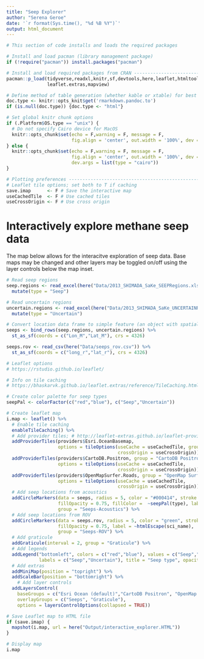 ```yaml
---
title: "Seep Explorer"
author: "Serena Geroe"
date: '`r format(Sys.time(), "%d %B %Y")`'
output: html_document
---
```


```r
# This section of code installs and loads the required packages

# Install and load pacman (library management package)
if (!require("pacman")) install.packages("pacman")

# Install and load required packages from CRAN ---------------------------------
pacman::p_load(tidyverse,readxl,knitr,sf,devtools,here,leaflet,htmltools,
               leaflet.extras,mapview)

# Define method of table generation (whether kable or xtable) for best formatting
doc.type <- knitr::opts_knit$get('rmarkdown.pandoc.to')
if (is.null(doc.type)) {doc.type <- "html"}

# Set global knitr chunk options
if (.Platform$OS.type == "unix") {
  # Do not specify Cairo device for MacOS
  knitr::opts_chunk$set(echo = F,warning = F, message = F,
                        fig.align = 'center', out.width = '100%', dev = "png", dpi = 150)
} else {
  knitr::opts_chunk$set(echo = F,warning = F, message = F,
                        fig.align = 'center', out.width = '100%', dev = "png", dpi = 150,
                        dev.args = list(type = "cairo"))
}

# Plotting preferences -------------------------------------------------------
# Leaflet tile options; set both to T if caching
save.imap      <- F # Save the interactive map
useCachedTile  <- F # Use cached tiles
useCrossOrigin <- F # Use cross origin
```  

# Interactively explore methane seep data 
The map below allows for the interacitve exploration of seep data. Base maps may be changed and other layers may be toggled on/off using the layer controls below the map inset.  

```r
# Read seep regions
seep.regions <- read_excel(here("Data/2013_SHIMADA_SaKe_SEEPRegions.xlsx")) %>%
  mutate(type = "Seep")

# Read uncertain regions
uncertain.regions <- read_excel(here("Data/2013_SHIMADA_SaKe_UNCERTAINRegions.xlsx")) %>%
  mutate(type = "Uncertain")

# Convert location data frame to simple feature (an object with spatial/geographic information)
seeps <- bind_rows(seep.regions, uncertain.regions) %>% 
  st_as_sf(coords = c("Lon_M","Lat_M"), crs = 4326) 
```

```r
seeps.rov <- read_csv(here("Data/seeps_rov.csv")) %>% 
  st_as_sf(coords = c("long_r","lat_r"), crs = 4326) 
```

```r
# Leaflet options
# https://rstudio.github.io/leaflet/

# Info on tile caching
# https://bhaskarvk.github.io/leaflet.extras/reference/TileCaching.html

# Create color palette for seep types
seepPal <- colorFactor(c("red","blue"), c("Seep","Uncertain"))

# Create leaflet map
i.map <- leaflet() %>% 
  # Enable tile caching
  enableTileCaching() %>%
  # Add provider tiles; # http://leaflet-extras.github.io/leaflet-providers/preview/index.html
  addProviderTiles(providers$Esri.OceanBasemap, 
                   options = tileOptions(useCache = useCachedTile, group = "Esri Ocean (default)",
                                         crossOrigin = useCrossOrigin)) %>%
  addProviderTiles(providers$CartoDB.Positron, group = "CartoDB Positron",
                   options = tileOptions(useCache = useCachedTile, 
                                         crossOrigin = useCrossOrigin)) %>%
  addProviderTiles(providers$OpenMapSurfer.Roads, group = "OpenMap Surfer Roads", 
                   options = tileOptions(useCache = useCachedTile, 
                                         crossOrigin = useCrossOrigin)) %>% 
  # Add seep locations from acoustics
  addCircleMarkers(data = seeps, radius = 5, color = "#000414", stroke = TRUE, weight = 1,
                   fillOpacity = 0.75, fillColor =  ~seepPal(type), label = ~htmlEscape(type),
                   group = "Seeps-Acoustics") %>% 
  # Add seep locations from ROV
  addCircleMarkers(data = seeps.rov, radius = 5, color = "green", stroke = TRUE, weight = 1,
                   fillOpacity = 0.75, label = ~htmlEscape(sci_name),
                   group = "Seeps-ROV") %>% 
  # Add graticule
  addGraticule(interval = 2, group = "Graticule") %>% 
  # Add legends
  addLegend("bottomleft", colors = c("red","blue"), values = c("Seep","Uncertain"),
            labels = c("Seep","Uncertain"), title = "Seep type", opacity = 1) %>%
  # Add extras
  addMiniMap(position = "topright") %>% 
  addScaleBar(position = "bottomright") %>% 
    # Add layer controls
  addLayersControl(
    baseGroups = c("Esri Ocean (default)","CartoDB Positron", "OpenMap Surfer Roads"),
    overlayGroups = c("Seeps", "Graticule"),
    options = layersControlOptions(collapsed = TRUE)) 

# Save Leaflet map to HTML file
if (save.imap) {
  mapshot(i.map, url = here("Output/interactive_explorer.HTML"))
}

# Display map
i.map
```